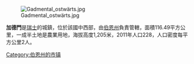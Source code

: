 [[Image:Gadmental_ostwärts.jpg|right]]

'''加德門'''是[[瑞士|瑞士]]的城鎮，位於該國中西部，由[[伯恩州|伯恩州]]負責管轄，面積116.49平方公里，一成半土地是農業用地，海拔高度1,205米，2011年人口228，人口密度每平方公里2人。

{{Switzerland-geo-stub}}
[[Category:伯恩州的市镇|Category:伯恩州的市镇]]